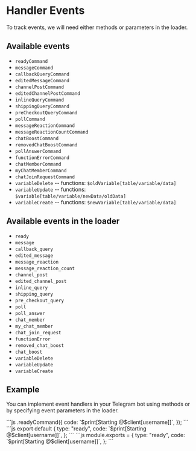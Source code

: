 # Handler Events

To track events, we will need either methods or parameters in the loader.

## Available events

- `readyCommand`
- `messageCommand`
- `callbackQueryCommand`
- `editedMessageCommand`
- `channelPostCommand`
- `editedChannelPostCommand`
- `inlineQueryCommand`
- `shippingQueryCommand`
- `preCheckoutQueryCommand`
- `pollCommand`
- `messageReactionCommand`
- `messageReactionCountCommand`
- `chatBoostCommand`
- `removedChatBoostCommand`
- `pollAnswerCommand`
- `functionErrorCommand`
- `chatMemberCommand`
- `myChatMemberCommand`
- `chatJoinRequestCommand`
- `variableDelete`
-- functions: `$oldVariable[table/variable/data]`
- `variableUpdate`
-- functions: `$variable[table/variable/newData/oldData]`
- `variableCreate`
-- functions: `$newVariable[table/variable/data]`

## Available events in the loader

- `ready`
- `message`
- `callback_query`
- `edited_message`
- `message_reaction`
- `message_reaction_count`
- `channel_post`
- `edited_channel_post`
- `inline_query`
- `shipping_query`
- `pre_checkout_query`
- `poll`
- `poll_answer`
- `chat_member`
- `my_chat_member`
- `chat_join_request`
- `functionError`
- `removed_chat_boost`
- `chat_boost`
- `variableDelete`
- `variableUpdate`
- `variableCreate`

## Example

You can implement event handlers in your Telegram bot using methods or by specifying event parameters in the loader.


<Tabs>
  <TabItem value="javascript" label="JavaScript">
```js
<AoiClient>.readyCommand({
  code: `$print[Starting @$client[username]]`,
});
```
  </TabItem>
  <TabItem value="loader" label="Loader">
    <Tabs>
      <TabItem value="esm" label="ESModule">
```js
export default {
  type: "ready",
  code: `$print[Starting @$client[username]]`,
};
```
      </TabItem>
      <TabItem value="commonjs" label="Commonjs">
```js
module.exports = {
  type: "ready",
  code: `$print[Starting @$client[username]]`,
};
```
      </TabItem>
    </Tabs>
  </TabItem>
</Tabs>
